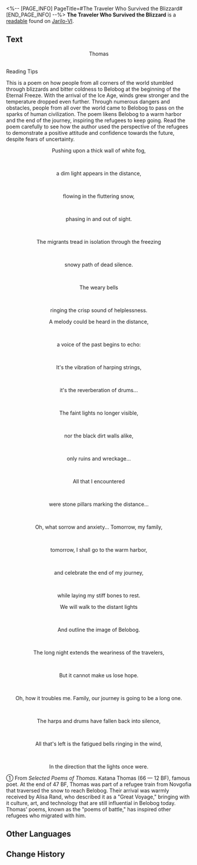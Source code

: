 <%-- [PAGE_INFO]
PageTitle=#The Traveler Who Survived the Blizzard#
[END_PAGE_INFO] --%>
{{Readable Infobox
|id           = 026
|partIds      = 190134
|title        = 
|image        = Item Jarilo-VI Readable 2.png
|world        = Jarilo-VI
|parts        = 1
|author       = <!--to be added-->
|description  = A narrative poem about a lucky survivor from a Belobog textbook
|part1        = The Traveler Who Survived the Blizzard
|source1      = {{cx|Source missing}}
|characters   = 
|factions     = 
}}
'''The Traveler Who Survived the Blizzard''' is a [[readable]] found on [[Jarilo-VI]].
<!--
==Location==
{{Map Embed|<map name>|<marker id>}}
-->
==Text==
<div align="center">{{Size|+2|26 The Traveler Who Survived the Blizzard ①}}</div>

<div align="center">Thomas</div>

<br />Reading Tips

This is a poem on how people from all corners of the world stumbled through blizzards and bitter coldness to Belobog at the beginning of the Eternal Freeze. With the arrival of the Ice Age, winds grew stronger and the temperature dropped even further. Through numerous dangers and obstacles, people from all over the world came to Belobog to pass on the sparks of human civilization. The poem likens Belobog to a warm harbor and the end of the journey, inspiring the refugees to keep going. Read the poem carefully to see how the author used the perspective of the refugees to demonstrate a positive attitude and confidence towards the future, despite fears of uncertainty.

<div align="center">Pushing upon a thick wall of white fog,</div><br /><div align="center">a dim light appears in the distance, </div><br /><div align="center">flowing in the fluttering snow, </div><br /><div align="center">phasing in and out of sight.</div><br /><div align="center">The migrants tread in isolation through the freezing</div><br /><div align="center">snowy path of dead silence.</div><br /><div align="center">The weary bells</div><br /><div align="center">ringing the crisp sound of helplessness.</div>

<div align="center">A melody could be heard in the distance,</div><br /><div align="center">a voice of the past begins to echo:</div><br /><div align="center">It's the vibration of harping strings,</div><br /><div align="center">it's the reverberation of drums...</div><br /><div align="center">The faint lights no longer visible,</div><br /><div align="center">nor the black dirt walls alike,</div><br /><div align="center">only ruins and wreckage...</div><br /><div align="center">All that I encountered</div><br /><div align="center">were stone pillars marking the distance...</div><br /><div align="center">Oh, what sorrow and anxiety... Tomorrow, my family,</div><br /><div align="center">tomorrow, I shall go to the warm harbor,</div><br /><div align="center">and celebrate the end of my journey,</div><br /><div align="center">while laying my stiff bones to rest.</div>

<div align="center">We will walk to the distant lights</div><br /><div align="center">And outline the image of Belobog.</div><br /><div align="center">The long night extends the weariness of the travelers,</div><br /><div align="center">But it cannot make us lose hope.</div><br /><div align="center">Oh, how it troubles me. Family, our journey is going to be a long one.</div><br /><div align="center">The harps and drums have fallen back into silence,</div><br /><div align="center">All that's left is the fatigued bells ringing in the wind,</div><br /><div align="center">In the direction that the lights once were.</div>

① From ''Selected Poems of Thomas''. Katana Thomas (66 &mdash; 12 BF), famous poet. At the end of 47 BF, Thomas was part of a refugee train from Novgofia that traversed the snow to reach Belobog. Their arrival was warmly received by Alisa Rand, who described it as a "Great Voyage," bringing with it culture, art, and technology that are still influential in Belobog today. Thomas' poems, known as the "poems of battle," has inspired other refugees who migrated with him.

<!--
==Trivia==
* 
-->
==Other Languages==
{{Other Languages
|en   = The Traveler Who Survived the Blizzard
|zhs  = 穿过风雪的旅人
|zht  = 穿過風雪的旅人
|ja   = 吹雪を越えた旅人
|ko   = 눈보라를 뚫고 온 여행자
|es   = El viajero que atravesó la ventisca
|fr   = Le voyageur qui a survécu au blizzard
|ru   = Переживший пургу странник
|th   = ผู้เดินทางฝ่าพายุหิมะ
|vi   = Lữ Khách Xuyên Gió Tuyết
|de   = Der Reisende, der den Schneesturm überlebte
|id   = Pengelana yang Melintasi Badai Salju
|pt   = O Viajante que Sobreviveu à Nevasca
}}

==Change History==
{{Change History|1.0}}
